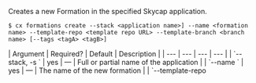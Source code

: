 Creates a new Formation in the specified Skycap application.

<Tabs >
<Tab label="Usage">

```shell
$ cx formations create --stack <application name>] --name <formation name> --template-repo <template repo URL> --template-branch <branch name> [--tags <tagA> <tagB>] 
```
</Tab>
    
<Tab label="arguments">
| Argument | Required? | Default | Description |
|  ---  |  ---  |  ---  |  ---  |
| `--stack, -s <application name>` | yes | — | Full or partial name of the application |
| `--name <formation name>` | yes | — | The name of the new formation |
| `--template-repo <template repo URL>` | yes | — | The URL of the template repository to be used by the new formation |
| `--template-branch <branch name>` | yes | — | The branch of the template repository to be used |
| `--tags <tagA> <tagB>` | no | — | Tags to attach to the new formation |
</Tab>
<Tab label="examples">

```shell
$ formations create -s my-skycap-app --name new-formation --template-repo "https://my.repo.url/skycap-stencils" --template-branch "main" --tags ver2
```

</Tab>
</Tabs>